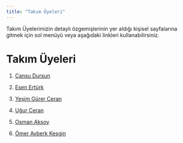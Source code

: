 ```yaml
---
title: "Takım Üyeleri"
---
```


Takım Üyelerimizin detaylı özgemişlerinin yer aldığı kişisel sayfalarına gitmek için sol menüyü veya aşağıdaki linkleri kullanabilirsiniz.

# Takım Üyeleri

1.  [Cansu Dursun](/takim/cansu.qmd)

2.  [Esen Ertürk](/takim/esen.qmd)

3.  [Yeşim Gürer Ceran](/takim/yesim.qmd)

4.  [Uğur Ceran](/takim/ugur.qmd)

5.  [Osman Aksoy ](/takim/osman.qmd)

6.  [Ömer Ayberk Kesgin](/takim/ayberk.qmd)
